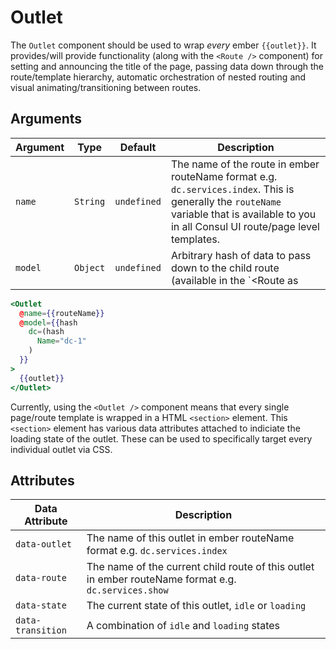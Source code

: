 # Outlet

The `Outlet` component should be used to wrap *every* ember `{{outlet}}`. It
provides/will provide functionality (along with the `<Route />` component)
for setting and announcing the title of the page, passing data down through
the route/template hierarchy, automatic orchestration of nested routing and
visual animating/transitioning between routes.

## Arguments

| Argument | Type | Default | Description |
| --- | --- | --- | --- |
| `name` | `String` | `undefined` | The name of the route in ember routeName format e.g. `dc.services.index`. This is generally the `routeName` variable that is available to you in all Consul UI route/page level templates.|
| `model` | `Object` | `undefined` | Arbitrary hash of data to pass down to the child route (available in the `<Route as |route|>` export). |


```hbs
<Outlet
  @name={{routeName}}
  @model={{hash
    dc=(hash
      Name="dc-1"
    )
  }}
>
  {{outlet}}
</Outlet>
```

Currently, using the `<Outlet />` component means that every single page/route
template is wrapped in a HTML `<section>` element. This `<section>` element
has various data attributes attached to indiciate the loading state of the
outlet. These can be used to specifically target every individual outlet via
CSS.

## Attributes

| Data Attribute  | Description |
| --- | --- |
| `data-outlet` | The name of this outlet in ember routeName format e.g. `dc.services.index` |
| `data-route` | The name of the current child route of this outlet in ember routeName format e.g. `dc.services.show` |
| `data-state` | The current state of this outlet, `idle` or `loading` |
| `data-transition` | A combination of `idle` and `loading` states |
